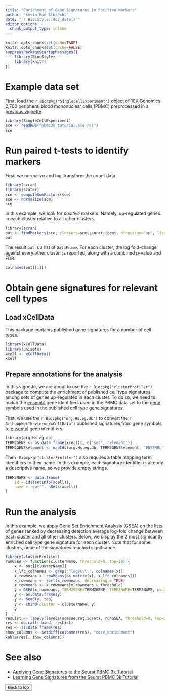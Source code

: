 ```yaml
---
title: "Enrichment of Gene Signatures in Positive Markers"
author: "Kevin Rue-Albrecht"
date: "`r BiocStyle::doc_date()`"
editor_options: 
  chunk_output_type: inline
---
```


```r
knitr::opts_chunk$set(echo=TRUE)
knitr::opts_chunk$set(cache=FALSE)
suppressPackageStartupMessages({
    library(BiocStyle)
    library(knitr)
})
```

# Example data set

First, load the `r Biocpkg("SingleCellExperiment")` object of [10X Genomics](www.10xgenomics.com) 2,700 peripheral blood mononuclear cells (PBMC) preprocessed in a [previous vignette](0-Seurat_PBMC3k_tutorial_TENxPBMCData.html).

```r
library(SingleCellExperiment)
sce <- readRDS("pbmc3k_tutorial.sce.rds")
sce
```

# Run paired t-tests to identify markers

First, we normalize and log-transform the count data.

```r
library(scran)
library(scater)
sce <- computeSumFactors(sce)
sce <- normalize(sce)
sce
```

In this example, we look for _positive_ markers.
Namely, up-regulated genes in each cluster relative to all other clusters.

```r
library(scran)
out <- findMarkers(sce, clusters=sce$seurat.ident, direction="up", lfc=1)
out
```

The result `out` is a list of `DataFrame`.
For each cluster, the log fold-change against every other cluster is reported, along with a combined p-value and FDR.

```r
colnames(out[[1]])
```

# Obtain gene signatures for relevant cell types

## Load xCellData

This package contains published gene signatures for a number of cell types.

```r
library(xCellData)
library(unisets)
xcell <- xCellData()
xcell
```

## Prepare annotations for the analysis

In this vignette, we are about to use the `r Biocpkg("clusterProfiler")` package to compute the enrichment of published cell type signatures among sets of genes up-regulated in each cluster.
To do so, we need to match the [ensembl](https://www.ensembl.org/index.html) gene identifiers used in the PBMC data set to the [gene symbols](https://www.genenames.org) used in the published cell type gene signatures.

First, we use the `r Biocpkg("org.Hs.eg.db")` to convert the `r Githubpkg("kevinrue/xCellData")` published signatures from gene symbols to [ensembl](https://www.ensembl.org/index.html) gene identifiers.

```r
library(org.Hs.eg.db)
TERM2GENE <- as.data.frame(xcell)[, c("set", "element")]
TERM2GENE$element <- mapIds(org.Hs.eg.db, TERM2GENE$element, "ENSEMBL", "SYMBOL")
```

The `r Biocpkg("clusterProfiler")` also requires a table mapping term identifiers to their name.
In this example, each signature identifier is already a descriptive name, so we provide empty strings.

```r
TERM2NAME <- data.frame(
    id = ids(setInfo(xcell)),
    name = rep("", nSets(xcell))
)
```

# Run the analysis

In this example, we apply Gene Set Enrichment Analysis (GSEA) on the lists of genes ranked by decreasing detection average log-fold change between each cluster and all other clusters.
Below, we display the 2 most signicantly enriched cell type gene signature for each cluster.
Note that for some clusters, none of the signatures reached signifcance.

```r
library(clusterProfiler)
runGSEA <- function(clusterName, threshold=0, top=10) {
    x <- out[[clusterName]]
    x_lfc_colnames <- grep("^logFC\\.", colnames(x))
    x_rowmeans <- rowMeans(as.matrix(x[, x_lfc_colnames]))
    x_rowmeans <- sort(x_rowmeans, decreasing = TRUE)
    x_rowmeans <- x_rowmeans[x_rowmeans > threshold]
    y = GSEA(x_rowmeans, TERM2GENE=TERM2GENE, TERM2NAME=TERM2NAME, pvalueCutoff=1, verbose = FALSE)
    y <- as.data.frame(y)
    y <- head(y, top)
    y <- cbind(cluster = clusterName, y)
    y
}
resList <- lapply(levels(sce$seurat.ident), runGSEA, threshold=0, top=2)
res <- do.call(rbind, resList)
res <- as.data.frame(res)
show_columns <- setdiff(colnames(res), "core_enrichment")
kable(res[, show_columns])
```

# See also

- [Applying Gene Signatures to the Seurat PBMC 3k Tutorial](1-proportion_signature.html)
- [Learning Gene Signatures from the Seurat PBMC 3k Tutorial](2-learn-signatures.html)

<button onclick="topFunction()" id="myBtn" title="Go to top">Back to top</button>
